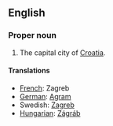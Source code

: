 ==English==
===Proper noun===

#The capital city of [[Croatia]].

====Translations====

*[[French]]: Zagreb
*[[German]]: [[Agram]]
*Swedish: [[Zagreb]]
*[[Hungarian]]: [[Zágráb]]